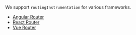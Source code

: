 We support `routingInstrumentation` for various frameworks.

- [Angular Router](/platforms/javascript/guides/angular/#configure)
- [React Router](/platforms/javascript/guides/react/features/react-router/)
- [Vue Router](/platforms/javascript/guides/vue/features/vue-router/)

<PlatformContent includePath="performance/browser-routing-instrumentation/javascript.mdx" />
